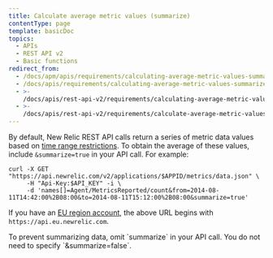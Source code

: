 ```yaml
---
title: Calculate average metric values (summarize)
contentType: page
template: basicDoc
topics:
  - APIs
  - REST API v2
  - Basic functions
redirect_from:
  - /docs/apm/apis/requirements/calculating-average-metric-values-summarize/
  - /docs/apis/requirements/calculating-average-metric-values-summarize/
  - >-
    /docs/apis/rest-api-v2/requirements/calculating-average-metric-values-summarize/
  - >-
    /docs/apis/rest-api-v2/requirements/calculate-average-metric-values-summarize/
---
```


By default, New Relic REST API calls return a series of metric data values based on [time range restrictions](/docs/apm/apis/requirements/extracting-metric-data#time). To obtain the average of these values, include `&summarize=true` in your API call. For example:

```
curl -X GET "https://api.newrelic.com/v2/applications/$APPID/metrics/data.json" \
     -H "Api-Key:$API_KEY" -i \
     -d 'names[]=Agent/MetricsReported/count&from=2014-08-11T14:42:00%2B08:00&to=2014-08-11T15:12:00%2B08:00&summarize=true'
```

If you have an [EU region account](/docs/using-new-relic/welcome-new-relic/getting-started/introduction-eu-region-data-center), the above URL begins with `https://api.eu.newrelic.com`.

<Callout variant="tip">
  To prevent summarizing data, omit `summarize` in your API call. You do not need to specify `&summarize=false`.
</Callout>
